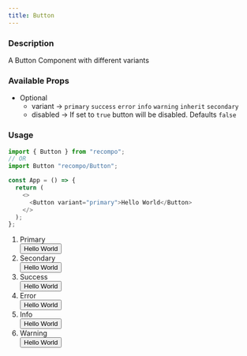 ```yaml
---
title: Button
---
```



### Description

A Button Component with different variants

### Available Props

- Optional
  - variant &rarr; `primary` `success` `error` `info` `warning` `inherit` `secondary`
  - disabled &rarr; If set to `true` button will be disabled. Defaults `false`

### Usage

```js
import { Button } from "recompo";
// OR
import Button "recompo/Button";

const App = () => {
  return (
    <>
      <Button variant="primary">Hello World</Button>
    </>
  );
};
```

1. Primary
   <br />
   <Button variant="primary">Hello World</Button>
2. Secondary
   <br />
   <Button variant="secondary">Hello World</Button>
3. Success
   <br />
   <Button variant="success">Hello World</Button>
4. Error
   <br />
   <Button variant="error">Hello World</Button>
5. Info
   <br />
   <Button variant="info">Hello World</Button>
6. Warning
   <br />
   <Button variant="warning">Hello World</Button>
